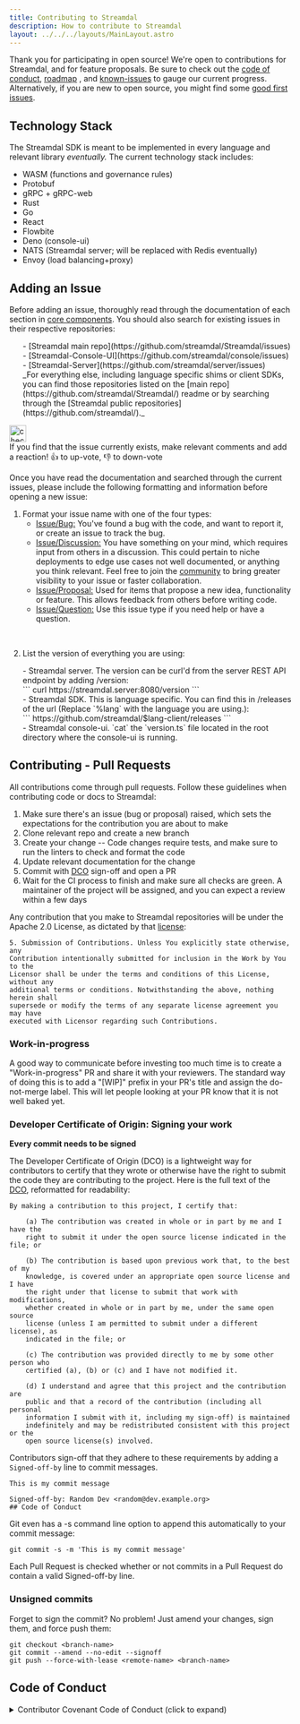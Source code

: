 ```yaml
---
title: Contributing to Streamdal
description: How to contribute to Streamdal
layout: ../../../layouts/MainLayout.astro
---
```



Thank you for participating in open source! We're open to contributions for 
Streamdal, and for feature proposals. Be sure to check out the
[code of conduct](#code-of-conduct),  [roadmap](/en/resources-support/roadmap/)
, and [known-issues](/en/resources-support/known-issues/) to gauge our current 
progress. Alternatively, if you are new to open source, you might find some 
[good first issues](https://github.com/streamdal/streamdal/issues?q=is%3Aopen+is%3Aissue+label%3A%22good+first+issue%22).

## Technology Stack
The Streamdal SDK is meant to be implemented in every language and relevant 
library _eventually._ The current technology stack includes:

- WASM (functions and governance rules)
- Protobuf
- gRPC + gRPC-web
- Rust
- Go
- React
- Flowbite
- Deno (console-ui)
- NATS (Streamdal server; will be replaced with Redis eventually)
- Envoy (load balancing+proxy)

## Adding an Issue

Before adding an issue, thoroughly read through the documentation 
of each section in [core components](/en/core-components/overview/). You should 
also search for existing issues in their respective repositories:
<ul>
- [Streamdal main repo](https://github.com/streamdal/Streamdal/issues)
- [Streamdal-Console-UI](https://github.com/streamdal/console/issues)
- [Streamdal-Server](https://github.com/streamdal/server/issues)
<br />
_For everything else, including language specific shims or client SDKs, 
you can find those repositories listed on the 
[main repo](https://github.com/streamdal/Streamdal/) readme or by searching 
through the [Streamdal public repositories](https://github.com/streamdal/)._
</ul>

<Notification type="checked">
  <img src={checked} alt="checked" width="30px" height="30px" />
  <div class="prose-md prose-p:my-2 prose-a:text-purple-dark prose-a:underline">
    If you find that the issue currently exists, make relevant comments and 
    add a reaction! 👍 to up-vote, 👎 to down-vote
  </div>
</Notification>

Once you have read the documentation and searched through the current issues, 
please include the following formatting and information before opening a new 
issue:

1. Format your issue name with one of the four types:
	- <u>Issue/Bug:</u> You've found a bug with the code, and want to report it, 
  or create an issue to track the bug.
	- <u>Issue/Discussion:</u> You have something on your mind, which requires 
  input from others in a discussion. This could pertain to niche deployments to 
  edge use cases not well documented, or anything you think relevant. Feel free 
  to join the [community](/en/resources-support/community/) to bring greater 
  visibility to your issue or faster collaboration.
	- <u>Issue/Proposal:</u> Used for items that propose a new idea, 
  functionality or feature. This allows feedback from others before writing 
  code.
	- <u>Issue/Question:</u> Use this issue type if you need help or have a 
  question.
  <br />

2. List the version of everything you are using:
<ul>
  - Streamdal server. The version can be curl'd from the server REST API 
  endpoint by adding /version:
  <br />
  ```
  curl https://streamdal.server:8080/version
  ```
  <br />
  - Streamdal SDK. This is language specific. You can find this in /releases of 
  the url (Replace `%lang` with the language you are using.):
  <br />
  ```
  https://github.com/streamdal/$lang-client/releases
  ```
  <br />
  - Streamdal console-ui. `cat` the `version.ts` file located in 
  the root directory where the console-ui is running.
</ul>

## Contributing - Pull Requests

All contributions come through pull requests. Follow these guidelines when 
contributing code or docs to Streamdal:

1. Make sure there's an issue (bug or proposal) raised, which sets the 
expectations for the contribution you are about to make
2. Clone relevant repo and create a new branch
3. Create your change
-- Code changes require tests, and make sure to run the linters to check and 
format the code
4. Update relevant documentation for the change
5. Commit with [DCO](#developer-certificate-of-origin-signing-your-work) 
sign-off and open a PR
6. Wait for the CI process to finish and make sure all checks are green. A 
maintainer of the project will be assigned, and you can expect a review within 
a few days

Any contribution that you make to Streamdal repositories will be under the Apache 
2.0 License, as dictated by that 
[license](https://www.apache.org/licenses/LICENSE-2.0.html):

```
5. Submission of Contributions. Unless You explicitly state otherwise, any 
Contribution intentionally submitted for inclusion in the Work by You to the 
Licensor shall be under the terms and conditions of this License, without any 
additional terms or conditions. Notwithstanding the above, nothing herein shall 
supersede or modify the terms of any separate license agreement you may have 
executed with Licensor regarding such Contributions.
```

### Work-in-progress

A good way to communicate before investing too much time is to create a 
"Work-in-progress" PR and share it with your reviewers. The standard way of 
doing this is to add a "[WIP]" prefix in your PR's title and assign the 
do-not-merge label. This will let people looking at your PR know that it is not 
well baked yet.

### Developer Certificate of Origin: Signing your work

**Every commit needs to be signed**

The Developer Certificate of Origin (DCO) is a lightweight way for contributors 
to certify that they wrote or otherwise have the right to submit the code they 
are contributing to the project. Here is the full text of the 
[DCO](https://developercertificate.org/), reformatted for readability:

```
By making a contribution to this project, I certify that:

    (a) The contribution was created in whole or in part by me and I have the 
    right to submit it under the open source license indicated in the file; or

    (b) The contribution is based upon previous work that, to the best of my 
    knowledge, is covered under an appropriate open source license and I have 
    the right under that license to submit that work with modifications, 
    whether created in whole or in part by me, under the same open source 
    license (unless I am permitted to submit under a different license), as 
    indicated in the file; or

    (c) The contribution was provided directly to me by some other person who 
    certified (a), (b) or (c) and I have not modified it.

    (d) I understand and agree that this project and the contribution are 
    public and that a record of the contribution (including all personal 
    information I submit with it, including my sign-off) is maintained 
    indefinitely and may be redistributed consistent with this project or the 
    open source license(s) involved.
```

Contributors sign-off that they adhere to these requirements by adding a 
`Signed-off-by` line to commit messages.

```
This is my commit message

Signed-off-by: Random Dev <random@dev.example.org>
## Code of Conduct
```

Git even has a -s command line option to append this automatically to your 
commit message:

```
git commit -s -m 'This is my commit message'
```

Each Pull Request is checked whether or not commits in a Pull Request do 
contain a valid Signed-off-by line.

### Unsigned commits

Forget to sign the commit? No problem! Just amend your changes, sign them, and 
force push them:

```
git checkout <branch-name>
git commit --amend --no-edit --signoff
git push --force-with-lease <remote-name> <branch-name>
```

## Code of Conduct
<details>
{/* Need to find a way to fix so we can remove 'click to expand' */}
<summary>Contributor Covenant Code of Conduct (click to expand)</summary>

#### Our Pledge

We as members, contributors, and leaders pledge to make participation in our
community a harassment-free experience for everyone, regardless of age, body
size, visible or invisible disability, ethnicity, sex characteristics, gender
identity and expression, level of experience, education, socio-economic status,
nationality, personal appearance, race, caste, color, religion, or sexual
identity and orientation.

We pledge to act and interact in ways that contribute to an open, welcoming,
diverse, inclusive, and healthy community.

---

#### Our Standards

Examples of behavior that contributes to a positive environment for our
community include:
<ul>
* Demonstrating empathy and kindness toward other people
* Being respectful of differing opinions, viewpoints, and experiences
* Giving and gracefully accepting constructive feedback
* Accepting responsibility and apologizing to those affected by our mistakes,
  and learning from the experience
* Focusing on what is best not just for us as individuals, but for the overall
  community
</ul>

Examples of unacceptable behavior include:
<ul>
* The use of sexualized language or imagery, and sexual attention or advances of
  any kind
* Trolling, insulting or derogatory comments, and personal or political attacks
* Public or private harassment
* Publishing others' private information, such as a physical or email address,
  without their explicit permission
* Other conduct which could reasonably be considered inappropriate in a
  professional setting
</ul>
#### Enforcement Responsibilities

Community leaders are responsible for clarifying and enforcing our standards of
acceptable behavior and will take appropriate and fair corrective action in
response to any behavior that they deem inappropriate, threatening, offensive,
or harmful.

Community leaders have the right and responsibility to remove, edit, or reject
comments, commits, code, wiki edits, issues, and other contributions that are
not aligned to this Code of Conduct, and will communicate reasons for moderation
decisions when appropriate.

#### Scope

This Code of Conduct applies within all community spaces, and also applies when
an individual is officially representing the community in public spaces.
Examples of representing our community include using an official email address,
posting via an official social media account, or acting as an appointed
representative at an online or offline event.

#### Enforcement

Instances of abusive, harassing, or otherwise unacceptable behavior may be
reported to the community leaders responsible for enforcement at
[Streamdal.com/contact](https://www.Streamdal.com/contact).
All complaints will be reviewed and investigated promptly and fairly.

All community leaders are obligated to respect the privacy and security of the
reporter of any incident.

#### Enforcement Guidelines

Community leaders will follow these Community Impact Guidelines in determining
the consequences for any action they deem in violation of this Code of Conduct:

<ol>
<li>Correction</li>
**Community Impact**: Use of inappropriate language or other behavior deemed
unprofessional or unwelcome in the community.

**Consequence**: A private, written warning from community leaders, providing
clarity around the nature of the violation and an explanation of why the
behavior was inappropriate. A public apology may be requested.
<br />
<li>Warning</li>

**Community Impact**: A violation through a single incident or series of
actions.

**Consequence**: A warning with consequences for continued behavior. No
interaction with the people involved, including unsolicited interaction with
those enforcing the Code of Conduct, for a specified period of time. This
includes avoiding interactions in community spaces as well as external channels
like social media. Violating these terms may lead to a temporary or permanent
ban.
<br />
<li>Temporary Ban</li>

**Community Impact**: A serious violation of community standards, including
sustained inappropriate behavior.

**Consequence**: A temporary ban from any sort of interaction or public
communication with the community for a specified period of time. No public or
private interaction with the people involved, including unsolicited interaction
with those enforcing the Code of Conduct, is allowed during this period.
Violating these terms may lead to a permanent ban.
<br />
<li>Permanent Ban</li>

**Community Impact**: Demonstrating a pattern of violation of community
standards, including sustained inappropriate behavior, harassment of an
individual, or aggression toward or disparagement of classes of individuals.

**Consequence**: A permanent ban from any sort of public interaction within the
community.
</ol>

#### Attribution

This Code of Conduct is adapted from the [Contributor Covenant][homepage],
version 2.1, available at
[https://www.contributor-covenant.org/version/2/1/code_of_conduct.html][v2.1].

Community Impact Guidelines were inspired by
[Mozilla's code of conduct enforcement ladder][Mozilla CoC].

For answers to common questions about this code of conduct, see the FAQ at
[https://www.contributor-covenant.org/faq][FAQ]. Translations are available at
[https://www.contributor-covenant.org/translations][translations].

[homepage]: https://www.contributor-covenant.org
[v2.1]: https://www.contributor-covenant.org/version/2/1/code_of_conduct.html
[Mozilla CoC]: https://github.com/mozilla/diversity
[FAQ]: https://www.contributor-covenant.org/faq
[translations]: https://www.contributor-covenant.org/translations

{/* Need to find a better way to do this - anchor links not working correctly. 
My idea was to have these details collapse/go back to the top. Also, details 
<summary> removes the visual indicator of collapsed/expanded state*/}
<p align="right">[Back to top](/en/resources-support/contributing/)</p>
</details>
